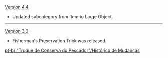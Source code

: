 {{Change History/Header}}
[[Version 4.4]]
* Updated subcategory from Item to Large Object.
----
[[Version 3.0]]
* Fisherman's Preservation Trick was released.
<noinclude>
[[pt-br:"Truque de Conserva do Pescador"/Histórico de Mudanças]]
</noinclude>